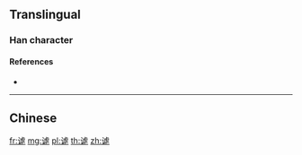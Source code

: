 {{character info/new}}
{{also|謔}}
==Translingual==

===Han character===
{{Han char|rn=149|rad=讠|as=09|sn=11|four=|canj=IVYPM}}

====References====
* {{Han ref|kx=1188.181|hdz=63996.140|uh=8C11|ud=35857}}

----

==Chinese==
{{zh-see|謔}}

[[fr:谑]]
[[mg:谑]]
[[pl:谑]]
[[th:谑]]
[[zh:谑]]